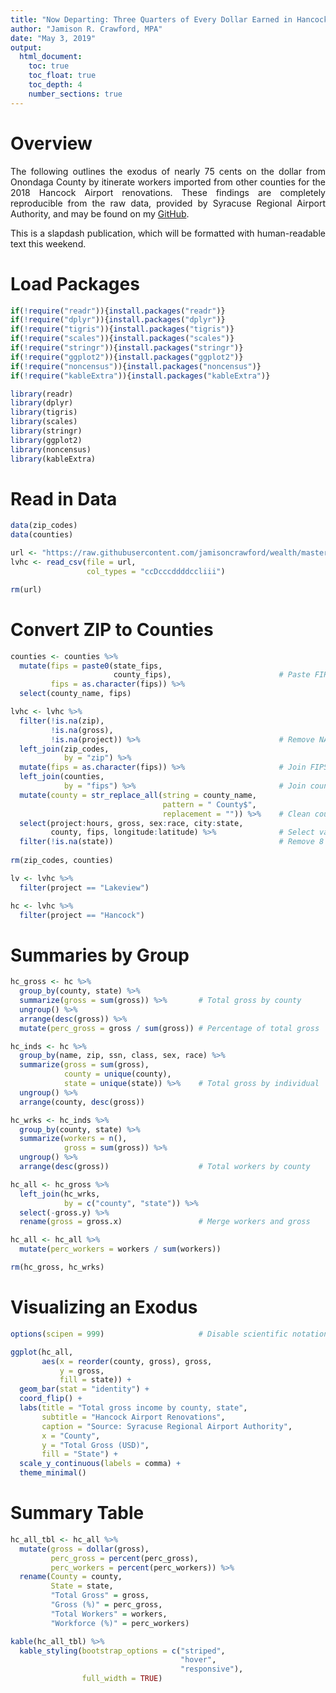 ---
title: "Now Departing: Three Quarters of Every Dollar Earned in Hancock Renovations Left Onondaga County"
author: "Jamison R. Crawford, MPA"
date: "May 3, 2019"
output: 
  html_document:
    toc: true
    toc_float: true
    toc_depth: 4
    number_sections: true
---

<style>
body {
text-align: justify}
</style>

# Overview

The following outlines the exodus of nearly 75 cents on the dollar from Onondaga County by itinerate workers imported from other counties for the 2018 Hancock Airport renovations. These findings are completely reproducible from the raw data, provided by Syracuse Regional Airport Authority, and may be found on my [GitHub](https://github.com/jamisoncrawford/wealth).

This is a slapdash publication, which will be formatted with human-readable text this weekend.

# Load Packages

```{r echo=TRUE, message=FALSE, warning=FALSE}
if(!require("readr")){install.packages("readr")}
if(!require("dplyr")){install.packages("dplyr")}
if(!require("tigris")){install.packages("tigris")}
if(!require("scales")){install.packages("scales")}
if(!require("stringr")){install.packages("stringr")}
if(!require("ggplot2")){install.packages("ggplot2")}
if(!require("noncensus")){install.packages("noncensus")}
if(!require("kableExtra")){install.packages("kableExtra")}

library(readr)
library(dplyr)
library(tigris)
library(scales)
library(stringr)
library(ggplot2)
library(noncensus)
library(kableExtra)
```

# Read in Data

```{r}
data(zip_codes)
data(counties)

url <- "https://raw.githubusercontent.com/jamisoncrawford/wealth/master/Tidy%20Data/hancock_lakeview_tidy.csv"
lvhc <- read_csv(file = url, 
                 col_types = "ccDcccddddccliii")

rm(url)
```

# Convert ZIP to Counties

```{r}

counties <- counties %>%
  mutate(fips = paste0(state_fips, 
                       county_fips),                        # Paste FIPS IDs (State + County)
         fips = as.character(fips)) %>%
  select(county_name, fips) 

lvhc <- lvhc %>%
  filter(!is.na(zip),
         !is.na(gross),
         !is.na(project)) %>%                               # Remove NA values
  left_join(zip_codes, 
            by = "zip") %>%
  mutate(fips = as.character(fips)) %>%                     # Join FIPS IDs
  left_join(counties,
            by = "fips") %>%                                # Join counties by FIPS
  mutate(county = str_replace_all(string = county_name, 
                                  pattern = " County$", 
                                  replacement = "")) %>%    # Clean county names
  select(project:hours, gross, sex:race, city:state, 
         county, fips, longitude:latitude) %>%              # Select variables
  filter(!is.na(state))                                     # Remove 8 unidentified records
  
rm(zip_codes, counties)

lv <- lvhc %>%
  filter(project == "Lakeview")

hc <- lvhc %>%
  filter(project == "Hancock")

```

# Summaries by Group

```{r}

hc_gross <- hc %>%
  group_by(county, state) %>%
  summarize(gross = sum(gross)) %>%       # Total gross by county
  ungroup() %>%
  arrange(desc(gross)) %>%
  mutate(perc_gross = gross / sum(gross)) # Percentage of total gross

hc_inds <- hc %>%
  group_by(name, zip, ssn, class, sex, race) %>%
  summarize(gross = sum(gross),
            county = unique(county),
            state = unique(state)) %>%    # Total gross by individual
  ungroup() %>%
  arrange(county, desc(gross))

hc_wrks <- hc_inds %>%
  group_by(county, state) %>%
  summarize(workers = n(),
            gross = sum(gross)) %>%
  ungroup() %>%
  arrange(desc(gross))                    # Total workers by county

hc_all <- hc_gross %>%
  left_join(hc_wrks,
            by = c("county", "state")) %>%
  select(-gross.y) %>%
  rename(gross = gross.x)                 # Merge workers and gross

hc_all <- hc_all %>%
  mutate(perc_workers = workers / sum(workers))

rm(hc_gross, hc_wrks)


```

# Visualizing an Exodus

```{r}

options(scipen = 999)                     # Disable scientific notation

ggplot(hc_all, 
       aes(x = reorder(county, gross), gross, 
           y = gross, 
           fill = state)) +
  geom_bar(stat = "identity") +
  coord_flip() +
  labs(title = "Total gross income by county, state",
       subtitle = "Hancock Airport Renovations",
       caption = "Source: Syracuse Regional Airport Authority",
       x = "County",
       y = "Total Gross (USD)",
       fill = "State") +
  scale_y_continuous(labels = comma) +
  theme_minimal()

```

# Summary Table

```{r}
hc_all_tbl <- hc_all %>%
  mutate(gross = dollar(gross),
         perc_gross = percent(perc_gross),
         perc_workers = percent(perc_workers)) %>%
  rename(County = county,
         State = state,
         "Total Gross" = gross,
         "Gross (%)" = perc_gross,
         "Total Workers" = workers,
         "Workforce (%)" = perc_workers)

kable(hc_all_tbl) %>%
  kable_styling(bootstrap_options = c("striped", 
                                      "hover", 
                                      "responsive"),
                full_width = TRUE)
```
